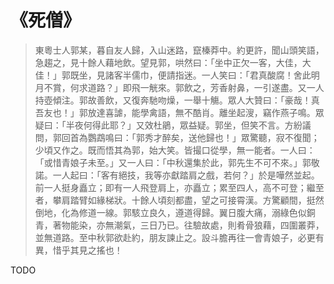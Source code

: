 # 《死僧》

> 東粵士人郭某，暮自友人歸，入山迷路，竄榛莽中。約更許，聞山頭笑語，急趨之，見十餘人藉地飲。望見郭，哄然曰：「坐中正欠一客，大佳，大佳！」郭既坐，見諸客半儒巾，便請指迷。一人笑曰：「君真酸腐！舍此明月不賞，何求道路？」即飛一觥來。郭飲之，芳香射鼻，一引遂盡。又一人持壺傾注。郭故善飲，又復奔馳吻燥，一舉十觴。眾人大贊曰：「豪哉！真吾友也！」郭放達喜謔，能學禽語，無不酷肖。離坐起溲，竊作燕子鳴。眾疑曰：「半夜何得此耶？」又效杜鵑，眾益疑。郭坐，但笑不言。方紛議問，郭回首為鸚鵡鳴曰：「郭秀才醉矣，送他歸也！」眾驚聽，寂不復聞；少頃又作之。既而悟其為郭，始大笑。皆撮口從學，無一能者。一人曰：「或惜青娘子未至。」又一人曰：「中秋還集於此，郭先生不可不來。」郭敬諾。一人起曰：「客有絕技，我等亦獻踏肩之戲，若何？」於是嘩然並起。前一人挺身矗立；即有一人飛登肩上，亦矗立；累至四人，高不可登；繼至者，攀肩踏臂如緣梯狀。十餘人頃刻都盡，望之可接霄漢。方驚顧間，挺然倒地，化為修道一線。郭駭立良久，遵道得歸。翼日腹大痛，溺綠色似銅青，著物能染，亦無潮氣，三日乃已。往驗故處，則肴骨狼藉，四圍叢莽，並無道路。至中秋郭欲赴約，朋友諫止之。設斗膽再往一會青娘子，必更有異，惜乎其見之搖也！

TODO
